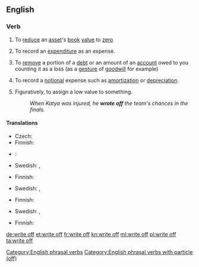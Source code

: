 {{also|writeoff|write-off}}
==English==

===Verb===
{{head|en|verb|head=to [[write]] [[off]]}}

# {{context|accounting|lang=en}} To [[reduce]] an [[asset]]'s [[book]] [[value]] to [[zero]]
# {{context|accounting|lang=en}} To record an [[expenditure]] as an expense.
# {{context|accounting|lang=en}} To [[remove]] a portion of a [[debt]] or an amount of an [[account]] owed to you counting it as a loss (as a [[gesture]] of [[goodwill]] for example)
# {{context|accounting|lang=en}} To record a [[notional]] expense such as [[amortization]] or [[depreciation]].
# Figuratively, to assign a low value to something.
#: ''When Katya was injured, he '''wrote off''' the team's chances in the finals.''

====Translations====
{{trans-top|to reduce an asset's book value to zero}}
* Czech: {{t-|cs|odepsat}}
* Finnish: {{t|fi|alaskirjata}}
{{trans-mid}}
* {{ttbc|es}}: {{t+|es|amortizar}}
* Swedish: {{t+|sv|avskriva}}, {{t+|sv|skriva av}}
{{trans-bottom}}

{{trans-top|to record an expenditure as an expense}}
* Finnish: {{t|fi|[[kirjata]] [[kuluksi]]}}
{{trans-mid}}
* Swedish: {{t+|sv|avskriva}}, {{t+|sv|skriva av}}
{{trans-bottom}}

{{trans-top|to record a notional expense}}
* Finnish: {{t|fi|alaskirjata}}
{{trans-mid}}
* Swedish: {{t+|sv|avskriva}}, {{t+|sv|skriva av}}
{{trans-bottom}}

{{trans-top|to assign a low value to something}}
* Finnish: {{t|fi|alaskirjata}}
{{trans-mid}}
{{trans-bottom}}

[[Category:English phrasal verbs]]
[[Category:English phrasal verbs with particle (off)]]

[[de:write off]]
[[et:write off]]
[[fr:write off]]
[[kn:write off]]
[[ml:write off]]
[[pl:write off]]
[[ta:write off]]